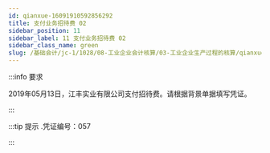 ---
id: qianxue-16091910592856292
title: 支付业务招待费 02
sidebar_position: 11
sidebar_label: 11 支付业务招待费 02
sidebar_class_name: green
slug: /基础会计/jc-1/1028/08-工业企业会计核算/03-工业企业生产过程的核算/qianxue-1609181235203703809/qianxue-16091910592856292/支付业务招待费 02
---

:::info 要求

2019年05月13日，江丰实业有限公司支付招待费。请根据背景单据填写凭证。

:::

:::tip 提示
  .凭证编号：057 
:::
